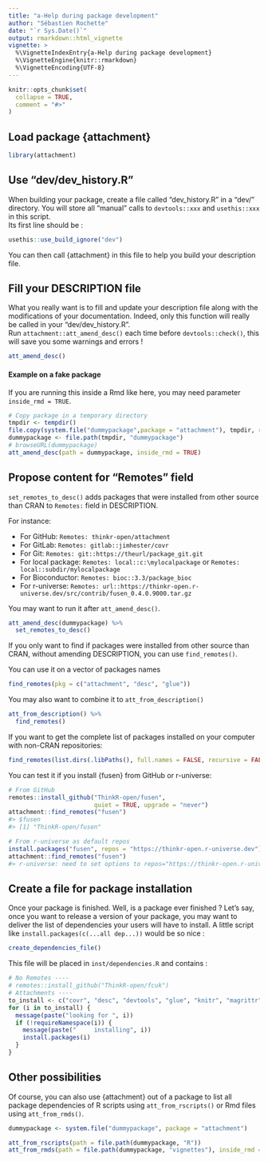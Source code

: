 ```yaml
---
title: "a-Help during package development"
author: "Sébastien Rochette"
date: "`r Sys.Date()`"
output: rmarkdown::html_vignette
vignette: >
  %\VignetteIndexEntry{a-Help during package development}
  %\VignetteEngine{knitr::rmarkdown}
  %\VignetteEncoding{UTF-8}
---
```


<script type="text/javascript">
$(document).ready(function () {
  window.initializeCodeFolding("show" === "show");
});
</script>

```r
knitr::opts_chunk$set(
  collapse = TRUE,
  comment = "#>"
)
```

## Load package {attachment}
```r
library(attachment)
```

## Use "dev/dev_history.R"

When building your package, create a file called "dev_history.R" in a "dev/" directory. You will store all "manual" calls to `devtools::xxx` and `usethis::xxx` in this script.  
Its first line should be :

```r
usethis::use_build_ignore("dev")
```

You can then call {attachment} in this file to help you build your description file.

## Fill your DESCRIPTION file

What you really want is to fill and update your description file along with the modifications of your documentation. Indeed, only this function will really be called in your "dev/dev_history.R".  
Run `attachment::att_amend_desc()` each time before `devtools::check()`, this will save you some warnings and errors !

```r
att_amend_desc()
```

#### Example on a fake package

If you are running this inside a Rmd like here, you may need parameter `inside_rmd = TRUE`.  

```r
# Copy package in a temporary directory
tmpdir <- tempdir()
file.copy(system.file("dummypackage",package = "attachment"), tmpdir, recursive = TRUE)
dummypackage <- file.path(tmpdir, "dummypackage")
# browseURL(dummypackage)
att_amend_desc(path = dummypackage, inside_rmd = TRUE)
```

## Propose content for "Remotes" field

`set_remotes_to_desc()` adds packages that were installed from other source than CRAN to `Remotes:` field in DESCRIPTION.  

For instance:

- For GitHub: `Remotes: thinkr-open/attachment`
- For GitLab: `Remotes: gitlab::jimhester/covr`
- For Git: `Remotes: git::https://theurl/package_git.git`
- For local package: `Remotes: local::c:\mylocalpackage` or `Remotes: local::subdir/mylocalpackage`
- For Bioconductor: `Remotes: bioc::3.3/package_bioc`
- For r-universe: `Remotes: url::https://thinkr-open.r-universe.dev/src/contrib/fusen_0.4.0.9000.tar.gz`


You may want to run it after `att_amend_desc()`.

```r
att_amend_desc(dummypackage) %>%
  set_remotes_to_desc()
```

If you only want to find if packages were installed from other source than CRAN, without amending DESCRIPTION, you can use `find_remotes()`.

You can use it on a vector of packages names 
```r
find_remotes(pkg = c("attachment", "desc", "glue"))
```

You may also want to combine it to `att_from_description()`
```r
att_from_description() %>%
  find_remotes()
```

If you want to get the complete list of packages installed on your computer with non-CRAN repositories:
```r
find_remotes(list.dirs(.libPaths(), full.names = FALSE, recursive = FALSE))
```

You can test it if you install {fusen} from GitHub or r-universe:

```r
# From GitHub
remotes::install_github("ThinkR-open/fusen",
                        quiet = TRUE, upgrade = "never")
attachment::find_remotes("fusen")
#> $fusen
#> [1] "ThinkR-open/fusen"

# From r-universe as default repos
install.packages("fusen", repos = "https://thinkr-open.r-universe.dev")
attachment::find_remotes("fusen")
#> r-universe: need to set options to repos="https://thinkr-open.r-universe.dev" 
```


## Create a file for package installation

Once your package is finished. Well, is a package ever finished ? Let's say, once you want to release a version of your package, you may want to deliver the list of dependencies your users will have to install. A little script like `install.packages(c(...all dep...))` would be so nice :

```r
create_dependencies_file()
```

This file will be placed in `inst/dependencies.R` and contains :

```r
# No Remotes ----
# remotes::install_github("ThinkR-open/fcuk")
# Attachments ----
to_install <- c("covr", "desc", "devtools", "glue", "knitr", "magrittr", "rmarkdown", "stats", "stringr", "testthat", "utils")
for (i in to_install) {
  message(paste("looking for ", i))
  if (!requireNamespace(i)) {
    message(paste("     installing", i))
    install.packages(i)
  }
}
```

## Other possibilities

Of course, you can also use {attachment} out of a package to list all package dependencies of R scripts using `att_from_rscripts()` or Rmd files using `att_from_rmds()`.

```r
dummypackage <- system.file("dummypackage", package = "attachment")

att_from_rscripts(path = file.path(dummypackage, "R"))
att_from_rmds(path = file.path(dummypackage, "vignettes"), inside_rmd = TRUE)
```


